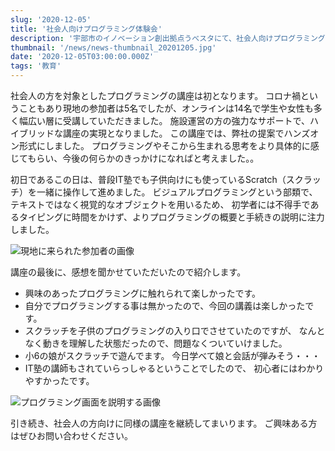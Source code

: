 ```yaml
---
slug: '2020-12-05'
title: '社会人向けプログラミング体験会'
description: '宇部市のイノベーション創出拠点うべスタにて、社会人向けプログラミング体験講座の講師を務めました。'
thumbnail: '/news/news-thumbnail_20201205.jpg'
date: '2020-12-05T03:00:00.000Z'
tags: '教育'
---
```


社会人の方を対象としたプログラミングの講座は初となります。
コロナ禍ということもあり現地の参加者は5名でしたが、オンラインは14名で学生や女性も多く幅広い層に受講していただきました。
施設運営の方の強力なサポートで、ハイブリッドな講座の実現となりました。
この講座では、弊社の提案でハンズオン形式にしました。
プログラミングやそこから生まれる思考をより具体的に感じてもらい、今後の何らかのきっかけになればと考えました。。

初日であるこの日は、普段IT塾でも子供向けにも使っているScratch（スクラッチ）を一緒に操作して進めました。
 ビジュアルプログラミングという部類で、テキストではなく視覚的なオブジェクトを用いるため、
 初学者には不得手であるタイピングに時間をかけず、よりプログラミングの概要と手続きの説明に注力しました。

![現地に来られた参加者の画像](/news/news-image_20201205-1.jpg)

講座の最後に、感想を聞かせていただいたので紹介します。
- 興味のあったプログラミングに触れられて楽しかったです。
- 自分でプログラミングする事は無かったので、今回の講義は楽しかったです。
- スクラッチを子供のプログラミングの入り口でさせていたのですが、 なんとなく動きを理解した状態だったので、問題なくついていけました。
- 小6の娘がスクラッチで遊んでます。 今日学べて娘と会話が弾みそう・・・
- IT塾の講師もされていらっしゃるということでしたので、 初心者にはわかりやすかったです。

![プログラミング画面を説明する画像](/news/news-image_20201205-2.jpg)

引き続き、社会人の方向けに同様の講座を継続してまいります。
ご興味ある方はぜひお問い合わせください。
